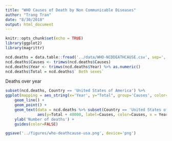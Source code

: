 ```yaml
---
title: "WHO Causes of Death by Non Communicable Diseases"
author: "Trang Tran"
date: "8/30/2018"
output: html_document
---
```


```r
knitr::opts_chunk$set(echo = TRUE)
library(ggplot2)
library(magrittr)
```

```r
ncd.deaths = data.table::fread('../data/WHO-NCDDEATHCAUSE.csv', sep=',', header=TRUE, skip = 1)
ncd.deaths$Causes <- trimws(ncd.deaths$Causes)
ncd.deaths$Year <- trimws(ncd.deaths$Year) %>% as.numeric()
ncd.deaths$Total = ncd.deaths$` Both sexes`
```

Deaths over year

```r
subset(ncd.deaths, Country == 'United States of America') %>%
ggplot(mapping = aes_string(x='Year', y="Total", group='Causes', color='Causes'), data = .) +
    geom_line() +
    geom_point() +
    geom_text(data = ncd.deaths %>% subset(Country == 'United States of America' & Year == 2016),
              aes(y=Total + 40000, label=Causes, color=Causes, x = Year ),hjust =1)  +
    ylab('Number of deaths') +
    guides(color=FALSE)

ggsave('../figures/who-deathcause-usa.png', device='png')
```